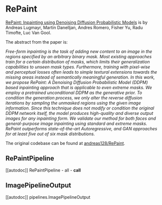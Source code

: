 <!--Copyright 2023 The HuggingFace Team. All rights reserved.

Licensed under the Apache License, Version 2.0 (the "License"); you may not use this file except in compliance with
the License. You may obtain a copy of the License at

http://www.apache.org/licenses/LICENSE-2.0

Unless required by applicable law or agreed to in writing, software distributed under the License is distributed on
an "AS IS" BASIS, WITHOUT WARRANTIES OR CONDITIONS OF ANY KIND, either express or implied. See the License for the
specific language governing permissions and limitations under the License.
-->

# RePaint

[RePaint: Inpainting using Denoising Diffusion Probabilistic Models](https://huggingface.co/papers/2201.09865) is by Andreas Lugmayr, Martin Danelljan, Andres Romero, Fisher Yu, Radu Timofte, Luc Van Gool.

The abstract from the paper is:

*Free-form inpainting is the task of adding new content to an image in the regions specified by an arbitrary binary mask. Most existing approaches train for a certain distribution of masks, which limits their generalization capabilities to unseen mask types. Furthermore, training with pixel-wise and perceptual losses often leads to simple textural extensions towards the missing areas instead of semantically meaningful generation. In this work, we propose RePaint: A Denoising Diffusion Probabilistic Model (DDPM) based inpainting approach that is applicable to even extreme masks. We employ a pretrained unconditional DDPM as the generative prior. To condition the generation process, we only alter the reverse diffusion iterations by sampling the unmasked regions using the given image information. Since this technique does not modify or condition the original DDPM network itself, the model produces high-quality and diverse output images for any inpainting form. We validate our method for both faces and general-purpose image inpainting using standard and extreme masks.
RePaint outperforms state-of-the-art Autoregressive, and GAN approaches for at least five out of six mask distributions.*

The original codebase can be found at [andreas128/RePaint](https://github.com/andreas128/RePaint).

## RePaintPipeline
[[autodoc]] RePaintPipeline
	- all
	- __call__

## ImagePipelineOutput
[[autodoc]] pipelines.ImagePipelineOutput
